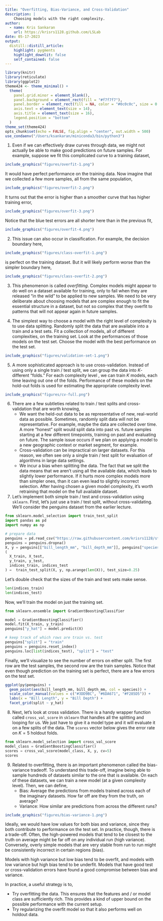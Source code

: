 ```yaml
---
title: "Overfitting, Bias-Variance, and Cross-Validation"
description: |
    Choosing models with the right complexity.
author:
  - name: Kris Sankaran
    url: https://krisrs1128.github.com/LSLab
date: 05-17-2023
output:
  distill::distill_article:
    highlight: pygments
    highlight_downlit: false
    self_contained: false
---
```



```r
library(knitr)
library(reticulate)
library(ggplot2)
theme424 <- theme_minimal() + 
  theme(
    panel.grid.minor = element_blank(),
    panel.background = element_rect(fill = "#f7f7f7"),
    panel.border = element_rect(fill = NA, color = "#0c0c0c", size = 0.6),
    axis.text = element_text(size = 14),
    axis.title = element_text(size = 16),
    legend.position = "bottom"
  )
theme_set(theme424)
opts_chunk$set(echo = FALSE, fig.align = "center", out.width = 500)
use_condaenv("/Users/ksankaran/miniconda3/bin/python3")
```

1. Even if we can effectively draw curves through data, we might not actually be
able to make good predictions on future samples. For example, suppose we fit
this complicated curve to a training dataset,

```r
include_graphics("figures/overfit-1.png")
```

It would have perfect performance on the training data. Now imagine
that we collected a few more samples, all from the same population,

```r
include_graphics("figures/overfit-2.png")
```

It turns out that the error is higher than a smoother curve that has higher
training error,

```r
include_graphics("figures/overfit-3.png")
```

Notice that the blue test errors are all shorter here than in the previous fit,

```r
include_graphics("figures/overfit-4.png")
```

2. This issue can also occur in classification. For example, the decision
boundary here,

```r
include_graphics("figures/class-overfit-1.png")
```

is perfect on the training dataset. But it will likely perform worse than the
simpler boundary here,

```r
include_graphics("figures/class-overfit-2.png")
```

3. This phenomenon is called _overfitting_. Complex models might appear to do
well on a dataset available for training, only to fail when they are released
"in the wild" to be applied to new samples. We need to be very deliberate about
choosing models that are complex enough to fit the essential structure in a
dataset, but not so complex that they overfit to patterns that will not appear
again in future samples.

4. The simplest way to choose a model with the right level of complexity is to
use data splitting. Randomly split the data that are available into a train and
a test sets. Fit a collection of models, all of different complexities, on the
training set. Look at the performances of those models on the test set. Choose
the model with the best performance on the test set.

```r
include_graphics("figures/validation-set-1.png")
```

5. A more sophisticated approach is to use cross-validation. Instead of using
only a single train / test split, we can group the data into $K$-different
"folds." For each complexity level , we can train $K$ models, each time leaving
out one of the folds. Performance of these models on the hold-out folds is used
for estimating the appropriate complexity level.

```r
include_graphics("figures/cv-full.png")
```

6. There are a few subtleties related to train / test splits and
cross-validation that are worth knowing,
    * We want the held-out data to be as representative of new, real-world data as
    possible. Sometimes, randomly split data will not be representative. For
    example, maybe the data are collected over time. A more "honest" split would
    split data into past vs. future samples starting at a few different
    timepoints, training on past and evaluating on future. The sample issue occurs
    if we plan on applying a model to a new geographic context or market segment,
    for example.
    * Cross-validation can be impractical on larger datasets. For this reason, we
    often see only a single train / test split for evaluation of algorithms in
    large data settings.
    * We incur a bias when splitting the data. The fact that we split the data
    means that we aren't using all the available data, which leads to slightly
    lower performance. If it hurts more complex models more than simpler ones,
    than it can even lead to slightly incorrect selection. After having chosen a
    given model complexity, it's worth retraining that model on the full available
    dataset.

7. Let's implement both simple train / test and cross-validation using
`sklearn`. First, let's just use a train / test split, without cross-validating.
We'll consider the penguins dataset from the earlier lecture.

```python
from sklearn.model_selection import train_test_split
import pandas as pd
import numpy as np

# prepare data
penguins = pd.read_csv("https://raw.githubusercontent.com/krisrs1128/stat679_code/0330ce6257ff077c5d4ed9f102af6be089f5c486/examples/week6/week6-4/penguins.csv")
penguins = penguins.dropna()
X, y = penguins[["bill_length_mm", "bill_depth_mm"]], penguins["species"]
(
  X_train, X_test, 
  y_train, y_test, 
  indices_train, indices_test 
) =  train_test_split(X, y, np.arange(len(X)), test_size=0.25)
```

Let's double check that the sizes of the train and test sets make sense.

```python
len(indices_train)
len(indices_test)
```

Now, we'll train the model on just the training set. 

```python
from sklearn.ensemble import GradientBoostingClassifier

model = GradientBoostingClassifier()
model.fit(X_train, y_train)
penguins["y_hat"] = model.predict(X)

# keep track of which rows are train vs. test
penguins["split"] = "train"
penguins = penguins.reset_index()
penguins.loc[list(indices_test), "split"] = "test"
```

Finally, we'll visualize to see the number of errors on either split. The first
row are the test samples, the second row are the train samples. Notice that even
though prediction on the training set is perfect, there are a few errors on the
test set.

```r
ggplot(py$penguins) +
  geom_point(aes(bill_length_mm, bill_depth_mm, col = species)) +
  scale_color_manual(values = c("#3DD9BC", "#6DA671", "#F285D5")) +
  labs(x = "Bill Length", y = "Bill Depth") +
  facet_grid(split ~ y_hat)
```

8. Next, let's look at cross validation. There is a handy wrapper function
called `cross_val_score` in `sklearn` that handles all the splitting and looping
for us. We just have to give it a model type and it will evaluate it on a few
splits of the data. The `scores` vector below gives the error rate on $K = 5$
holdout folds.

```python
from sklearn.model_selection import cross_val_score
model_class = GradientBoostingClassifier()
scores = cross_val_score(model_class, X, y, cv=5)
scores
```

9. Related to overfitting, there is an important phenomenon called the
bias-variance tradeoff. To understand this trade-off, imagine being able to
sample hundreds of datasets similar to the one that is available. On each of
these datasets, we can train a new model (at a given
complexity level). Then, we can define,
    * Bias: Average the predictions from models trained across each of the imaginary
    datasets. How far off are they from the truth, on average?
    * Variance: How similar are predictions from across the different runs?
  
```r
include_graphics("figures/bias-variance-1.png")
```

Ideally, we would have low values for both bias and variance, since they both
contribute to performance on the test set. In practice, though, there is a
trade-off. Often, the high-powered models that tend to be closest to the truth on average
might be far off on any individual run (high variance). Conversely, overly simple models that are very stable
from run to run might be consistently incorrect in certain regions (bias).

Models with high variance but low bias tend to be overfit, and models with low
variance but high bias tend to be underfit. Models that have good test or
cross-validation errors have found a good compromise between bias and variance.

In practice, a useful strategy is to,

* Try overfitting the data. This ensures that the features and / or model class are sufficiently rich. This provides a kind of upper bound on the possible performance with the current setup.
* Try regularizing the overfit model so that it also performs well on holdout
data.